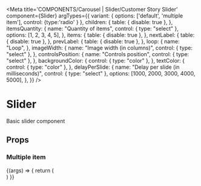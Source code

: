 
<Meta
  title='COMPONENTS/Carousel | Slider/Customer Story Slider'
  component={Slider}
  argTypes={{
    variant: {
      options: ['default', 'multiple item'],
      control: {type:'radio' }
    },
    children: {
      table: { disable: true },
    },
    itemsQuantity: {
      name: "Quantity of items",
      control: { type: "select" },
      options: [1, 2, 3, 4, 5],
    },
    items: {
      table: { disable: true },
    },
    nextLabel: {
      table: { disable: true },
    },
    prevLabel: {
      table: { disable: true },
    },
    loop: {
      name: "Loop",
    },
    imageWidth: {
      name: "Image width (in columns)",
      control: { type: "select" },
    },
    controlsPosition: {
      name: "Controls position",
      control: { type: "select" },
    },
    backgroundColor: {
      control: { type: "color" },
    },
    textColor: {
      control: { type: "color" },
    },
    delayPerSlide: {
      name: "Delay per slide (in milliseconds)",
      control: { type: "select" },
      options: [1000, 2000, 3000, 4000, 5000],
    },
  }}
/>

# Slider

Basic slider component

## Props

<Props of={Slider} />

### Multiple item

<Preview>
  <Story
    name='Customer Story Slider'
    args={{ variant:"default", imageWidth: "4", loop: true, controlsPosition: "right",}}
  >
    {(args) => {
      return (
        <div style={{ margin: "20px" }}>
          <Slider items={args.variant == 'default' ? [{ ...customerStoryItems[0] }] : customerStoryItems } loop  />
        </div>
      )
    }}
  </Story>
</Preview>